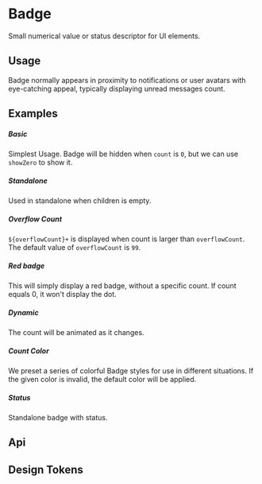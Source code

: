 
<Meta of={KitBadgeStories} />

# Badge

Small numerical value or status descriptor for UI elements.

## Usage

Badge normally appears in proximity to notifications or user avatars with eye-catching appeal, typically displaying unread messages count.

## Examples

##### Basic

Simplest Usage. Badge will be hidden when `count` is `0`, but we can use `showZero` to show it.

<CustomCanvas content={Examples.Basic} source={Sources.Basic} id="badge-basic" />

##### Standalone

Used in standalone when children is empty.

<CustomCanvas content={Examples.Standalone} source={Sources.Standalone} id="badge-standalone" />

##### Overflow Count

`${overflowCount}+` is displayed when count is larger than `overflowCount`. The default value of `overflowCount` is `99`.

<CustomCanvas content={Examples.OverflowCount} source={Sources.OverflowCount} id="badge-overflow-count" />

##### Red badge

This will simply display a red badge, without a specific count. If count equals 0, it won't display the dot.

<CustomCanvas content={Examples.RedBadge} source={Sources.RedBadge} id="badge-red-badge" />

##### Dynamic

The count will be animated as it changes.

<CustomCanvas content={Examples.Dynamic} source={Sources.Dynamic} id="badge-dynamic" />

##### Count Color

We preset a series of colorful Badge styles for use in different situations. If the given color is invalid, the default color will be applied.

<CustomCanvas content={Examples.CountColor} source={Sources.CountColor} id="badge-count-color" />

##### Status

Standalone badge with status.

<CustomCanvas content={Examples.Status} source={Sources.Status} id="badge-status" />

## Api

<Canvas of={KitBadgeStories.Api} />

<Controls of={KitBadgeStories.Api} />

## Design Tokens

<DesignTokens path="components.Badge" tokens={fields?.components?.Badge} />
